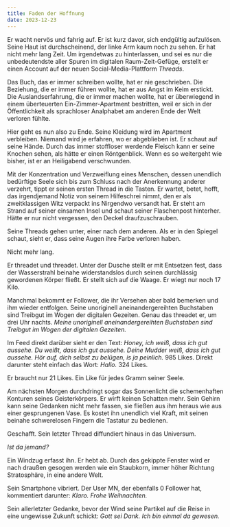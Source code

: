 ```yaml
---
title: Faden der Hoffnung
date: 2023-12-23
---
```

Er wacht nervös und fahrig auf. Er ist kurz davor, sich endgültig aufzulösen. Seine Haut ist durchscheinend, der linke Arm kaum noch zu sehen. Er hat nicht mehr lang Zeit. Um irgendetwas zu hinterlassen, und sei es nur die unbedeutendste aller Spuren im digitalen Raum-Zeit-Gefüge, erstellt er einen Account auf der neuen Social-Media-Plattform *Threads*. 

Das Buch, das er immer schreiben wollte, hat er nie geschrieben. Die Beziehung, die er immer führen wollte, hat er aus Angst im Keim erstickt. Die Auslandserfahrung, die er immer machen wollte, hat er überwiegend in einem überteuerten Ein-Zimmer-Apartment bestritten, weil er sich in der Öffentlichkeit als sprachloser Analphabet am anderen Ende der Welt verloren fühlte. 

Hier geht es nun also zu Ende. Seine Kleidung wird im Apartment verbleiben. Niemand wird je erfahren, wo er abgeblieben ist. Er schaut auf seine Hände. Durch das immer stoffloser werdende Fleisch kann er seine Knochen sehen, als hätte er einen Röntgenblick. Wenn es so weitergeht wie bisher, ist er an Heiligabend verschwunden. 

Mit der Konzentration und Verzweiflung eines Menschen, dessen unendlich bedürftige Seele sich bis zum Schluss nach der Anerkennung anderer verzehrt, tippt er seinen ersten Thread in die Tasten. Er wartet, betet, hofft, das irgendjemand Notiz von seinem Hilfeschrei nimmt, den er als zweitklassigen Witz verpackt ins Nirgendwo versandt hat. Er steht am Strand auf seiner einsamen Insel und schaut seiner Flaschenpost hinterher. Hätte er nur nicht vergessen, den Deckel draufzuschrauben.

Seine Threads gehen unter, einer nach dem anderen. Als er in den Spiegel schaut, sieht er, dass seine Augen ihre Farbe verloren haben. 

Nicht mehr lang.

Er threadet und threadet. Unter der Dusche stellt er mit Entsetzen fest, dass der Wasserstrahl beinahe widerstandslos durch seinen durchlässig gewordenen Körper fließt. Er stellt sich auf die Waage. Er wiegt nur noch 17 Kilo.

Manchmal bekommt er Follower, die ihr Versehen aber bald bemerken und ihm wieder entfolgen. Seine unoriginell aneinandergereihten Buchstaben sind Treibgut im Wogen der digitalen Gezeiten. Genau das threadet er, um drei Uhr nachts. *Meine unoriginell aneinandergereihten Buchstaben sind Treibgut im Wogen der digitalen Gezeiten.* 

Im Feed direkt darüber sieht er den Text: *Honey, ich weiß, dass ich gut aussehe. Du weißt, dass ich gut aussehe. Deine Mudder weiß, dass ich gut aussehe. Hör auf, dich selbst zu belügen, is ja peinlich.* 985 Likes. Direkt darunter steht einfach das Wort: *Hallo.* 324 Likes. 

Er braucht nur 21 Likes. Ein Like für jedes Gramm seiner Seele. 

Am nächsten Morgen durchdringt sogar das Sonnenlicht die schemenhaften Konturen seines Geisterkörpers. Er wirft keinen Schatten mehr. Sein Gehirn kann seine Gedanken nicht mehr fassen, sie fließen aus ihm heraus wie aus einer gesprungenen Vase. Es kostet ihn unendlich viel Kraft, mit seinen beinahe schwerelosen Fingern die Tastatur zu bedienen. 

Geschafft. Sein letzter Thread diffundiert hinaus in das Universum. 

*Ist da jemand?*

Ein Windzug erfasst ihn. Er hebt ab. Durch das gekippte Fenster wird er nach draußen gesogen werden wie ein Staubkorn, immer höher Richtung Stratosphäre, in eine andere Welt. 

Sein Smartphone vibriert. Der User MN, der ebenfalls 0 Follower hat, kommentiert darunter: *Klaro. Frohe Weihnachten.*

Sein allerletzter Gedanke, bevor der Wind seine Partikel auf die Reise in eine ungewisse Zukunft schickt: *Gott sei Dank. Ich bin einmal da gewesen.*